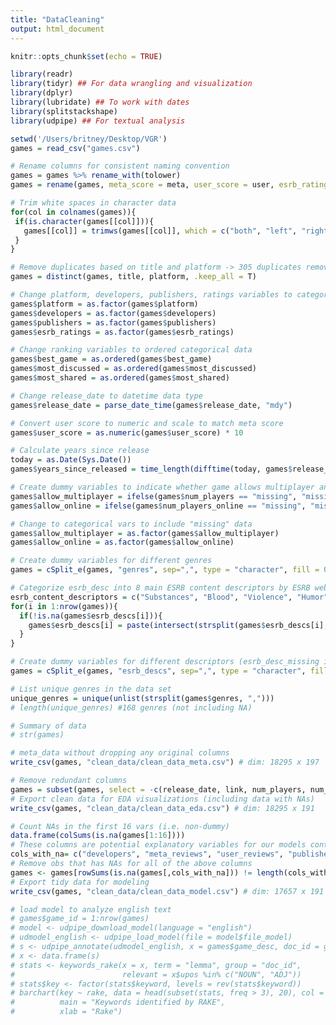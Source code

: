 ```yaml
---
title: "DataCleaning"
output: html_document
---
```


```r
knitr::opts_chunk$set(echo = TRUE)
```

```r
library(readr)
library(tidyr) ## For data wrangling and visualization
library(dplyr) 
library(lubridate) ## To work with dates
library(splitstackshape) 
library(udpipe) ## For textual analysis
```

```r
setwd('/Users/britney/Desktop/VGR')
games = read_csv("games.csv")
```

```r
# Rename columns for consistent naming convention 
games = games %>% rename_with(tolower)
games = rename(games, meta_score = meta, user_score = user, esrb_ratings = ratings)

# Trim white spaces in character data
for(col in colnames(games)){
 if(is.character(games[[col]])){
   games[[col]] = trimws(games[[col]], which = c("both", "left", "right"), whitespace = "[ \t\r\n]")
 }
}

# Remove duplicates based on title and platform -> 305 duplicates removed
games = distinct(games, title, platform, .keep_all = T)

# Change platform, developers, publishers, ratings variables to categorical data
games$platform = as.factor(games$platform)
games$developers = as.factor(games$developers)
games$publishers = as.factor(games$publishers)
games$esrb_ratings = as.factor(games$esrb_ratings)

# Change ranking variables to ordered categorical data
games$best_game = as.ordered(games$best_game)
games$most_discussed = as.ordered(games$most_discussed)
games$most_shared = as.ordered(games$most_shared)

# Change release_date to datetime data type
games$release_date = parse_date_time(games$release_date, "mdy")

# Convert user score to numeric and scale to match meta score
games$user_score = as.numeric(games$user_score) * 10

# Calculate years since release
today = as.Date(Sys.Date())
games$years_since_released = time_length(difftime(today, games$release_date), "years")
```

```r
# Create dummy variables to indicate whether game allows multiplayer and online gaming
games$allow_multiplayer = ifelse(games$num_players == "missing", "missing", ifelse(games$num_players == "1 Player", FALSE, TRUE))
games$allow_online = ifelse(games$num_players_online == "missing", "missing", ifelse(grepl("No Online Multiplayer", games$num_players_online), FALSE, TRUE))

# Change to categorical vars to include "missing" data
games$allow_multiplayer = as.factor(games$allow_multiplayer)
games$allow_online = as.factor(games$allow_online)

# Create dummy variables for different genres
games = cSplit_e(games, "genres", sep=",", type = "character", fill = 0, drop = F)

# Categorize esrb_desc into 8 main ESRB content descriptors by ESRB website
esrb_content_descriptors = c("Substances", "Blood", "Violence", "Humor", "Language", "Nudity", "Gambling", "Sexuality", "missing") # by https://www.esrb.org/ratings-guide/#cont_desc
for(i in 1:nrow(games)){
  if(!is.na(games$esrb_descs[i])){
    games$esrb_descs[i] = paste(intersect(strsplit(games$esrb_descs[i], " ")[[1]], esrb_content_descriptors), collapse=",")
  }
}

# Create dummy variables for different descriptors (esrb_desc_missing indicates "missing" desc)
games = cSplit_e(games, "esrb_descs", sep=",", type = "character", fill = 0, drop = F) 
```

```r
# List unique genres in the data set
unique_genres = unique(unlist(strsplit(games$genres, ",")))
# length(unique_genres) #168 genres (not including NA)

# Summary of data
# str(games)
```

```r
# meta_data without dropping any original columns
write_csv(games, "clean_data/clean_data_meta.csv") # dim: 18295 x 197

# Remove redundant columns
games = subset(games, select = -c(release_date, link, num_players, num_players_online, genres, esrb_descs))
# Export clean data for EDA visualizations (including data with NAs)
write_csv(games, "clean_data/clean_data_eda.csv") # dim: 18295 x 191

# Count NAs in the first 16 vars (i.e. non-dummy)
data.frame(colSums(is.na(games[1:16]))) 
# These columns are potential explanatory variables for our models contains but contains many NAs (>1% ~ 180): 
cols_with_na= c("developers", "meta_reviews", "user_reviews", "publishers", "esrb_ratings", "best_game", "most_discussed", "most_shared", "allow_multiplayer", "allow_online")
# Remove obs that has NAs for all of the above columns
games <- games[rowSums(is.na(games[,cols_with_na])) != length(cols_with_na),]
# Export tidy data for modeling
write_csv(games, "clean_data/clean_data_model.csv") # dim: 17657 x 191
```

```r
# load model to analyze english text
# games$game_id = 1:nrow(games)
# model <- udpipe_download_model(language = "english")
# udmodel_english <- udpipe_load_model(file = model$file_model)
# s <- udpipe_annotate(udmodel_english, x = games$game_desc, doc_id = games$game_id)
# x <- data.frame(s)
# stats <- keywords_rake(x = x, term = "lemma", group = "doc_id", 
#                        relevant = x$upos %in% c("NOUN", "ADJ"))
# stats$key <- factor(stats$keyword, levels = rev(stats$keyword))
# barchart(key ~ rake, data = head(subset(stats, freq > 3), 20), col = "red", 
#          main = "Keywords identified by RAKE", 
#          xlab = "Rake")
```

